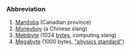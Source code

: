 ===Abbreviation===
#[[Manitoba]] (Canadian province)
#[[Moneyboy]] (a Chinese slang)
#[[Mebibyte]] (1024 [[bytes]], computing slang)
#[[Megabyte]] (1000 bytes, [http://physics.nist.gov/cuu/Units/binary.html "physics standard"])
